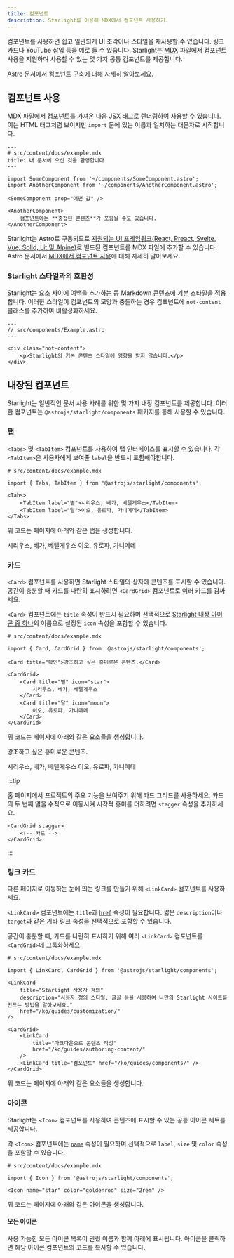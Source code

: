 ```yaml
---
title: 컴포넌트
description: Starlight를 이용해 MDX에서 컴포넌트 사용하기.
---
```


컴포넌트를 사용하면 쉽고 일관되게 UI 조각이나 스타일을 재사용할 수 있습니다.
링크 카드나 YouTube 삽입 등을 예로 들 수 있습니다.
Starlight는 [MDX](https://mdxjs.com/) 파일에서 컴포넌트 사용을 지원하며 사용할 수 있는 몇 가지 공통 컴포넌트를 제공합니다.

[Astro 문서에서 컴포넌트 구축에 대해 자세히 알아보세요](https://docs.astro.build/ko/core-concepts/astro-components/).

## 컴포넌트 사용

MDX 파일에서 컴포넌트를 가져온 다음 JSX 태그로 렌더링하여 사용할 수 있습니다.
이는 HTML 태그처럼 보이지만 `import` 문에 있는 이름과 일치하는 대문자로 시작합니다.

```mdx
---
# src/content/docs/example.mdx
title: 내 문서에 오신 것을 환영합니다
---

import SomeComponent from '~/components/SomeComponent.astro';
import AnotherComponent from '~/components/AnotherComponent.astro';

<SomeComponent prop="어떤 값" />

<AnotherComponent>
	컴포넌트에는 **중첩된 콘텐츠**가 포함될 수도 있습니다.
</AnotherComponent>
```

Starlight는 Astro로 구동되므로 [지원되는 UI 프레임워크(React, Preact, Svelte, Vue, Solid, Lit 및 Alpine)](https://docs.astro.build/ko/core-concepts/framework-components/)로 빌드된 컴포넌트를 MDX 파일에 추가할 수 있습니다.
Astro 문서에서 [MDX에서 컴포넌트 사용](https://docs.astro.build/ko/guides/markdown-content/#using-comComponents-in-mdx)에 대해 자세히 알아보세요.

### Starlight 스타일과의 호환성

Starlight는 요소 사이에 여백을 추가하는 등 Markdown 콘텐츠에 기본 스타일을 적용합니다.
이러한 스타일이 컴포넌트의 모양과 충돌하는 경우 컴포넌트에 `not-content` 클래스를 추가하여 비활성화하세요.

```astro 'class="not-content"'
---
// src/components/Example.astro
---

<div class="not-content">
	<p>Starlight의 기본 콘텐츠 스타일에 영향을 받지 않습니다.</p>
</div>
```

## 내장된 컴포넌트

Starlight는 일반적인 문서 사용 사례를 위한 몇 가지 내장 컴포넌트를 제공합니다.
이러한 컴포넌트는 `@astrojs/starlight/components` 패키지를 통해 사용할 수 있습니다.

### 탭


`<Tabs>` 및 `<TabItem>` 컴포넌트를 사용하여 탭 인터페이스를 표시할 수 있습니다.
각 `<TabItem>`은 사용자에게 보여줄 `label`을 반드시 포함해야합니다.

```mdx
# src/content/docs/example.mdx

import { Tabs, TabItem } from '@astrojs/starlight/components';

<Tabs>
	<TabItem label="별">시리우스, 베가, 베텔게우스</TabItem>
	<TabItem label="달">이오, 유로파, 가니메데</TabItem>
</Tabs>
```

위 코드는 페이지에 아래와 같은 탭을 생성합니다.

<Tabs>
	<TabItem label="별">시리우스, 베가, 베텔게우스</TabItem>
	<TabItem label="달">이오, 유로파, 가니메데</TabItem>
</Tabs>

### 카드


`<Card>` 컴포넌트를 사용하면 Starlight 스타일의 상자에 콘텐츠를 표시할 수 있습니다.
공간이 충분할 때 카드를 나란히 표시하려면 `<CardGrid>` 컴포넌트로 여러 카드를 감싸세요.

`<Card>` 컴포넌트에는 `title` 속성이 반드시 필요하며 선택적으로 [Starlight 내장 아이콘 중 하나](#모든-아이콘)의 이름으로 설정된 `icon` 속성을 포함할 수 있습니다.

```mdx
# src/content/docs/example.mdx

import { Card, CardGrid } from '@astrojs/starlight/components';

<Card title="확인">강조하고 싶은 흥미로운 콘텐츠.</Card>

<CardGrid>
	<Card title="별" icon="star">
		시리우스, 베가, 베텔게우스
	</Card>
	<Card title="달" icon="moon">
		이오, 유로파, 가니메데
	</Card>
</CardGrid>
```

위 코드는 페이지에 아래와 같은 요소들을 생성합니다.

<Card title="확인">강조하고 싶은 흥미로운 콘텐츠.</Card>

<CardGrid>
	<Card title="별" icon="star">
		시리우스, 베가, 베텔게우스
	</Card>
	<Card title="달" icon="moon">
		이오, 유로파, 가니메데
	</Card>
</CardGrid>

:::tip

홈 페이지에서 프로젝트의 주요 기능을 보여주기 위해 카드 그리드를 사용하세요.
카드의 두 번째 열을 수직으로 이동시켜 시각적 흥미를 더하려면 `stagger` 속성을 추가하세요.

```astro
<CardGrid stagger>
	<!-- 카드 -->
</CardGrid>
```

:::

### 링크 카드

다른 페이지로 이동하는 눈에 띄는 링크를 만들기 위해 `<LinkCard>` 컴포넌트를 사용하세요.

`<LinkCard>` 컴포넌트에는 `title`과 [`href`](https://developer.mozilla.org/ko/docs/Web/HTML/Element/a#attr-href) 속성이 필요합니다. 짧은 `description`이나 `target`과 같은 기타 링크 속성을 선택적으로 포함할 수 있습니다.

공간이 충분할 때, 카드를 나란히 표시하기 위해 여러 `<LinkCard>` 컴포넌트를 `<CardGrid>`에 그룹화하세요.

```mdx
# src/content/docs/example.mdx

import { LinkCard, CardGrid } from '@astrojs/starlight/components';

<LinkCard
	title="Starlight 사용자 정의"
	description="사용자 정의 스타일, 글꼴 등을 사용하여 나만의 Starlight 사이트를 만드는 방법을 알아보세요."
	href="/ko/guides/customization/"
/>

<CardGrid>
	<LinkCard
		title="마크다운으로 콘텐츠 작성"
		href="/ko/guides/authoring-content/"
	/>
	<LinkCard title="컴포넌트" href="/ko/guides/components/" />
</CardGrid>
```

위 코드는 페이지에 아래와 같은 요소들을 생성합니다.


<LinkCard
	title="Starlight 사용자 정의"
	description="사용자 정의 스타일, 글꼴 등을 사용하여 나만의 Starlight 사이트를 만드는 방법을 알아보세요."
	href="/ko/guides/customization/"
/>

<CardGrid>
	<LinkCard
		title="마크다운으로 콘텐츠 작성"
		href="/ko/guides/authoring-content/"
	/>
	<LinkCard title="컴포넌트" href="/ko/guides/components/" />
</CardGrid>

### 아이콘


Starlight는 `<Icon>` 컴포넌트를 사용하여 콘텐츠에 표시할 수 있는 공통 아이콘 세트를 제공합니다.

각 `<Icon>` 컴포넌트에는 [`name`](#모든-아이콘) 속성이 필요하며 선택적으로 `label`, `size` 및 `color` 속성을 포함할 수 있습니다.

```mdx
# src/content/docs/example.mdx

import { Icon } from '@astrojs/starlight/components';

<Icon name="star" color="goldenrod" size="2rem" />
```

위 코드는 페이지에 아래와 같은 아이콘을 생성합니다.

<Icon name="star" color="goldenrod" size="2rem" />

#### 모든 아이콘

사용 가능한 모든 아이콘 목록이 관련 이름과 함께 아래에 표시됩니다. 아이콘을 클릭하면 해당 아이콘 컴포넌트의 코드를 복사할 수 있습니다.

<IconsList />
